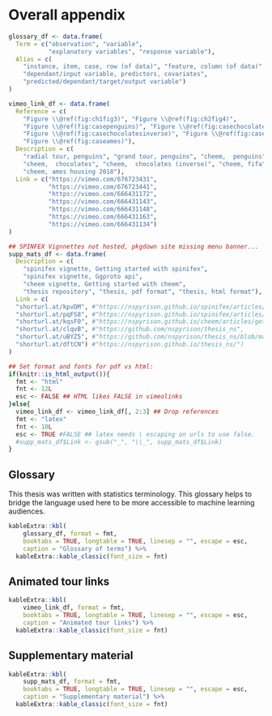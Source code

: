 # Overall appendix

<!-- !!!LATEX TABLES WILL NOT WORK IN HTML, need to use kbl... -->
```r
glossary_df <- data.frame(
  Term = c("observation", "variable", 
           "explanatory variables", "response variable"),
  Alias = c(
    "instance, item, case, row (of data)", "feature, column (of data)",
    "dependant/input variable, predictors, covariates", 
    "predicted/dependant/target/output variable")
)

vimeo_link_df <- data.frame(
  Reference = c(
    "Figure \\@ref(fig:ch1fig3)", "Figure \\@ref(fig:ch2fig4)", 
    "Figure \\@ref(fig:casepenguins)", "Figure \\@ref(fig:casechocolates)", 
    "Figure \\@ref(fig:casechocolatesinverse)", "Figure \\@ref(fig:casefifa)", 
    "Figure \\@ref(fig:caseames)"),
  Description = c(
    "radial tour, penguins", "grand tour, penguins", "cheem,  penguins", 
    "cheem,  chocolates", "cheem,  chocolates (inverse)", "cheem, fifa", 
    "cheem, ames housing 2018"),
  Link = c("https://vimeo.com/676723431",
           "https://vimeo.com/676723441",
           "https://vimeo.com/666431172",
           "https://vimeo.com/666431143",
           "https://vimeo.com/666431148",
           "https://vimeo.com/666431163",
           "https://vimeo.com/666431134")
)

## SPINFEX Vignnettes not hosted, pkgdown site missing menu banner...
supp_mats_df <- data.frame(
  Description = c(
    "spinifex vignette, Getting started with spinifex", 
    "spinifex vignette, Ggproto api", 
    "cheem vignette, Getting started with cheem", 
    "thesis repository", "thesis, pdf format", "thesis, html format"),
  Link = c(
  "shorturl.at/kpvDM", #"https://nspyrison.github.io/spinifex/articles/getting-started-with-spinifex.html",
  "shorturl.at/pqFS8", #"https://nspyrison.github.io/spinifex/articles/ggproto-api.html",
  "shorturl.at/kqsF0", #"https://nspyrison.github.io/cheem/articles/getting-started-with-cheem.html",
  "shorturl.at/clqvB", #"https://github.com/nspyrison/thesis_ns",
  "shorturl.at/uBYZ5", #"https://github.com/nspyrison/thesis_ns/blob/master/docs/thesis_ns.pdf",
  "shorturl.at/dftCN") #"https://nspyrison.github.io/thesis_ns/")
)

## Set format and fonts for pdf vs html:
if(knitr::is_html_output()){
  fmt <- "html"
  fnt <- 12L
  esc <- FALSE ## HTML likes FALSE in vimeolinks
}else{
  vimeo_link_df <- vimeo_link_df[, 2:3] ## Drop references
  fmt <- "latex"
  fnt <- 10L
  esc <- TRUE #FALSE ## latex needs \ escaping on urls to use false.
  #supp_mats_df$Link <- gsub("_", "\\_", supp_mats_df$Link) 
}
```

## Glossary {#sec-glossary}

This thesis was written with statistics terminology. This glossary helps to bridge the language used here to be more accessible to machine learning audiences.

```r
kableExtra::kbl(
    glossary_df, format = fmt,
    booktabs = TRUE, longtable = TRUE, linesep = "", escape = esc,
    caption = "Glossary of terms") %>%
  kableExtra::kable_classic(font_size = fnt)
```


## Animated tour links

```r
kableExtra::kbl(
    vimeo_link_df, format = fmt,
    booktabs = TRUE, longtable = TRUE, linesep = "", escape = esc,
    caption = "Animated tour links") %>%
  kableExtra::kable_classic(font_size = fnt)
```


## Supplementary material

```r
kableExtra::kbl(
    supp_mats_df, format = fmt,
    booktabs = TRUE, longtable = TRUE, linesep = "", escape = esc,
    caption = "Supplementary material") %>%
  kableExtra::kable_classic(font_size = fnt)
```


<!--
### Tour taxonomy; path generation {#sec:path_generation}

A fundamental aspect of tours is the path of rotation. There are four primary distinctions of tour path generation [@buja_computational_2005]: random choice, data-driven, precomputed choice, and manual control.

* Random choice, *grand tour*, constrained random walks $p$-space. Paths are constrained for changes in direction small enough to maintain continuity and aid in user comprehension
    + torus-surface [@asimov_grand_1985]
    + at-random [@asimov_grand_1985]
    + random-walk [@asimov_grand_1985]
    + *local tour* [@wickham_tourr_2011], a sort of grand tour on a leash, such that it goes to a nearby random projection before returning to the original position and iterating to a new nearby projection.
* _guided tour_, optimizes an objective function/index of the projection using projection pursuit (PP) [@hurley_analyzing_1990], including the following implemented indexes:
    + holes [@cook_projection_1993] - moves points away from the center.
    + cmass [@cook_projection_1993] - moves points toward the center.
    + lda [@lee_projection_2005] - linear discriminant analysis, seeks a projection where 2 or more classes are most separated.
    + pda [@lee_projection_2010] - penalized discriminant analysis for use in highly correlated variables when classification is needed.
    + convex [@laa_using_2019] - the ratio of the area of convex and alpha hulls.
    + skinny [@laa_using_2019] - the ratio of the perimeter distance to the area of the alpha hull.
    + stringy [@laa_using_2019] - based on the minimum spanning tree (MST), the diameter of the MST over the length of the MST.
    + dcor2D [@grimm_mbgraphic:_2017; @laa_using_2019] - distance correlation that finds linear and nonlinear dependencies between variables.
    + splines2D [@grimm_mbgraphic:_2017; @laa_using_2019] - measure of nonlinear dependence by fitting spline models.
    + other user-defined objective indices can be applied to the framework provided in the *tourr* package @wickham_tourr_2011.
    + Another data-drive tour is the *dependence tour*, a combination of $n$ independent 1D tours. A vector describes the axis each variable will be displayed on. for example $c(1, 1, 2, 2)$ is a 4- to 2D tour with the first 2 variables on the first axis, and the remaining on the second.
        - *correlation tour* [@buja_data_1987], a special case of the dependence tour, analogous to canonical correlation analysis.
* Precomputed choice, *planned tour*, in which the path has already been generated or defined.
    + *little tour* [@mcdonald_interactive_1982], where every permutation of variables is stepped through in order, analogous to brute-force or exhaustive search.
    + a saved path of any other tour, typically an array of basis targets to interpolate between.
* Manual control, *manual tour*, a constrained rotation on selected manipulation variable and magnitude [@cook_manual_1997]. Typically used to explore the local area after identifying an interesting feature, perhaps via guided tour.
    + radial, fix angle of contribution, change magnitude radially.
    + oblique, along an oblique path of a dragged cursor


### Interpolation

NOTE: Search 'Interpolator' in Wickham’s tourr paper
After target bases are identified, the frames in-between need to be filled in. There are several methods to do so:

* Geodesic - via Gram-Schmidt process
* Givens rotations
* Householder reflections
.

### Tour software

Tours have yet to be widely adopted, due in part, to the fact that print and static pdf output does not accommodate dynamic viewing. Conceptual abstraction and technically density have also hampered user growth. Due to low levels of adoption and the rapid advancement of technology support and maintenance of such implementations give them a particularly short life span. Despite the small user base, there have been a fair number of tour implementations, including:
<!-- See Wickham’s thesis and C2 paper for partial lists. 

* spinifex [github.com/nspyrison/spinifex](https://github.com/nspyrison/spinifex) -- R package, all platforms.
* tourr [@wickham_tourr_2011] -- R package, all platforms.
* CyrstalVision [@wegman_visual_2003] -- for Windows.
* GGobi [@swayne_ggobi:_2003] -- for Linux and Windows.
* DAVIS [@huh_davis:_2002] -- Java based, with GUI.
* ORCA [@sutherland_orca:_2000] -- Extensible toolkit built in Java.
* VRGobi [@nelson_xgobi_1999] -- for use with the C2, tours in stereoscopic 3D displays.
* ExplorN [@carr_explorn:_1996] -- for SGI Unix.
* ExploRe [@hardle_xplore:_1995]
* XGobi [@swayne_xgobi:_1991] -- for Linux, Unix, and Windows (via emulation).
* XLispStat [@tierney_lisp-stat:_1990] -- for Unix and Windows.
* Explor4 [@carr_explor4:_1988] -- Four-dimensional data using stereo-ray glyphs.
* Prim-9 [@asimov_grand_1985;@fisherkeller_prim-9:_1974] -- on an internal operating system.
* liminal
* cheem
-->

